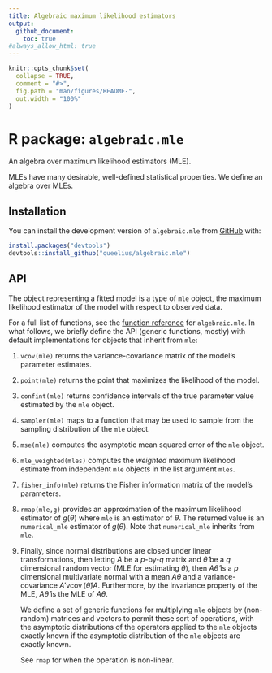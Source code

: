 ```yaml
---
title: Algebraic maximum likelihood estimators
output:
  github_document:
    toc: true
#always_allow_html: true
---
```


<!-- README.md is generated from README.Rmd. Please edit that file -->

```r
knitr::opts_chunk$set(
  collapse = TRUE,
  comment = "#>",
  fig.path = "man/figures/README-",
  out.width = "100%"
)
```

# R package: `algebraic.mle`

<!-- badges: start -->
<!-- badges: end -->

An algebra over maximum likelihood estimators (MLE).

MLEs have many desirable, well-defined statistical properties.
We define an algebra over MLEs.

## Installation

You can install the development version of `algebraic.mle` from [GitHub](https://github.com/) with:

```r
install.packages("devtools")
devtools::install_github("queelius/algebraic.mle")
```

## API

The object representing a fitted model is a type of `mle` object, the maximum
likelihood estimator of the model with respect to observed data.

For a full list of functions, see the [function reference](https://queelius.github.io/algebraic.mle/reference/index.html)
for `algebraic.mle`.
In what follows, we briefly define the API (generic functions, mostly) with
default implementations for objects that inherit from `mle`:

1. `vcov(mle)` returns the variance-covariance matrix of the model's
   parameter estimates.

2. `point(mle)` returns the point that maximizes the likelihood
   of the model.

3. `confint(mle)` returns confidence intervals of the true parameter value
   estimated by the `mle` object.

4. `sampler(mle)` maps to a function that may be used to sample from the
   sampling distribution of the `mle` object.

5. `mse(mle)` computes the asymptotic mean squared error of the `mle` object.

6. `mle_weighted(mles)` computes the *weighted* maximum likelihood estimate
   from independent `mle` objects in the list argument `mles`.
   
7. `fisher_info(mle)` returns the Fisher information matrix of the model's
   parameters.
   
8. `rmap(mle,g)` provides an approximation of the maximum likelihood estimator
   of $g(\theta)$ where `mle` is an estimator of $\theta$. The returned value
   is an `numerical_mle` estimator of $g(\theta)$. Note that `numerical_mle`
   inherits from `mle`.
   
9. Finally, since normal distributions are closed under linear transformations,
   then letting $A$ be a $p$-by-$q$ matrix and $\hat\theta$ be a $q$
   dimensional random vector (MLE for estimating $\theta$), then $A\hat\theta$
   is a $p$ dimensional multivariate normal with a mean $A\theta$ and a
   variance-covariance $A'\operatorname{vcov}(\hat\theta)A$.
   Furthermore, by the invariance property of the MLE, $A\hat\theta$ is the
   MLE of $A\theta$.
   
   We define a set of generic functions for multiplying `mle` objects by
   (non-random) matrices and vectors to permit these sort of operations, with
   the asymptotic distributions of the operators applied to the `mle` objects
   exactly known if the asymptotic distribution of the `mle` objects are
   exactly known.
   
   See `rmap` for when the operation is non-linear.

